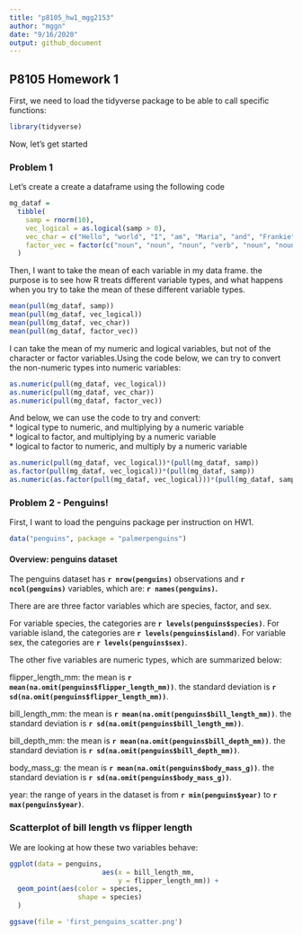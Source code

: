 ```yaml
---
title: "p8105_hw1_mgg2153"
author: "mggn"
date: "9/16/2020"
output: github_document
---
```


## P8105 Homework 1
First, we need to load the tidyverse package to be able to call specific functions:

```r
library(tidyverse)
```
Now, let's get started

### Problem 1 
Let's create a create a dataframe using the following code

```r
mg_dataf = 
  tibble(
    samp = rnorm(10),
    vec_logical = as.logical(samp > 0),
    vec_char = c("Hello", "world", "I", "am", "Maria", "and", "Frankie", "is","my", "pug"),
    factor_vec = factor(c("noun", "noun", "noun", "verb", "noun", "noun", "noun", "verb", "adj", "noun"))
  )
```

Then, I want to take the mean of each variable in my data frame. the purpose is to
see how R treats different variable types, and what happens when you try to take the
mean of these different variable types.

```r
mean(pull(mg_dataf, samp))
mean(pull(mg_dataf, vec_logical))
mean(pull(mg_dataf, vec_char))
mean(pull(mg_dataf, factor_vec))
```

I can take the mean of my numeric and logical variables, but not of the character
or factor variables.Using the code below, we can try to convert the non-numeric
types into numeric variables:

```r
as.numeric(pull(mg_dataf, vec_logical))
as.numeric(pull(mg_dataf, vec_char))
as.numeric(pull(mg_dataf, factor_vec))
```

And below, we can use the code to try and convert:  
  * logical type to numeric, and multiplying by a numeric variable  
  * logical to factor, and multiplying by a numeric variable  
  * logical to factor to numeric, and multiply by a numeric variable  
  
```r
as.numeric(pull(mg_dataf, vec_logical))*(pull(mg_dataf, samp))
as.factor(pull(mg_dataf, vec_logical))*(pull(mg_dataf, samp))
as.numeric(as.factor(pull(mg_dataf, vec_logical)))*(pull(mg_dataf, samp))
```

### Problem 2 - Penguins!

First, I want to load the penguins package per instruction on HW1. 

```r
data("penguins", package = "palmerpenguins")

```
#### Overview: penguins dataset

The penguins dataset has **`r nrow(penguins)`** observations and **`r ncol(penguins)`** variables, 
which are: **`r names(penguins)`.** 

There are are three factor variables which are species, factor, and sex. 

For variable species, the categories are **`r levels(penguins$species)`**.
For variable island, the categories are **`r levels(penguins$island)`**.
For variable sex, the categories are **`r levels(penguins$sex)`**.

The other five variables are numeric types, which are summarized below:

flipper_length_mm:
the mean is **`r mean(na.omit(penguins$flipper_length_mm))`**.
the standard deviation is **`r sd(na.omit(penguins$flipper_length_mm))`**.

bill_length_mm:
the mean is **`r mean(na.omit(penguins$bill_length_mm))`**.
the standard deviation is **`r sd(na.omit(penguins$bill_length_mm))`**.

bill_depth_mm:
the mean is **`r mean(na.omit(penguins$bill_depth_mm))`**.
the standard deviation is **`r sd(na.omit(penguins$bill_depth_mm))`**.

body_mass_g:
the mean is **`r mean(na.omit(penguins$body_mass_g))`**.
the standard deviation is **`r sd(na.omit(penguins$body_mass_g))`**.

year:
the range of years in the dataset is from **`r min(penguins$year)`** to **`r max(penguins$year)`**.


### Scatterplot of bill length vs flipper length
We are looking at how these two variables behave:

```r
ggplot(data = penguins, 
                       aes(x = bill_length_mm,
                           y = flipper_length_mm)) +
  geom_point(aes(color = species, 
                 shape = species)
  )

ggsave(file = 'first_penguins_scatter.png')
```




